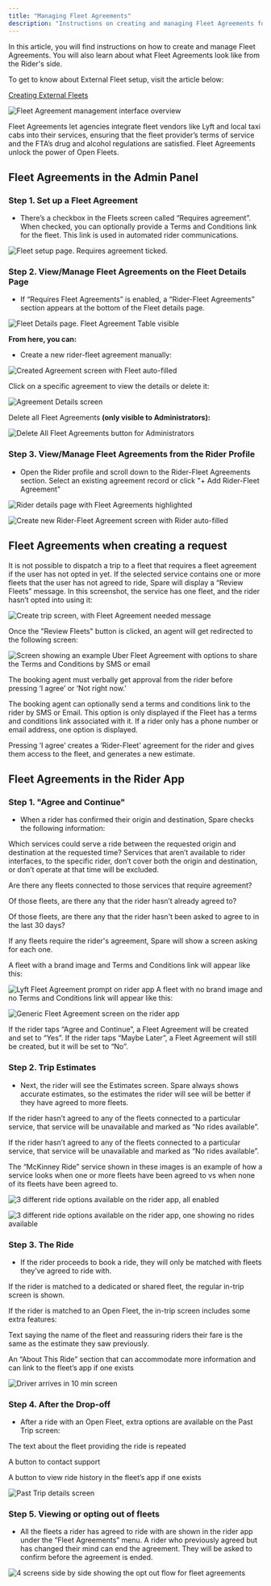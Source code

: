```yaml
---
title: "Managing Fleet Agreements"
description: "Instructions on creating and managing Fleet Agreements for riders and external fleet providers"
---
```


In this article, you will find instructions on how to create and manage Fleet Agreements. You will also learn about what Fleet Agreements look like from the Rider's side.

To get to know about External Fleet setup, visit the article below:

[Creating External Fleets](https://help.sparelabs.com/en/articles/8981554-creating-and-managing-external-fleets)

![Fleet Agreement management interface overview](https://spare-74fa64f80617.intercom-attachments-1.com/i/o/970455806/3c880a075c16ec4209ff9007/ziy01U6iGcxB0ohZ2G4P7yPrRLJ5qRWLpw.png?expires=1753820100&signature=a367dc88ac038a9cce0eb75cf1b69394395de6278cb181e00395e0863f273914&req=fScnEsx7lYFZFb4f3HP0gKx1tVaw7HXhErVIcguE9U6Bd5DF%2FTHeruf9H0ec%0AZQs%3D%0A)

Fleet Agreements let agencies integrate fleet vendors like Lyft and local taxi cabs into their services, ensuring that the fleet provider’s terms of service and the FTA’s drug and alcohol regulations are satisfied. Fleet Agreements unlock the power of Open Fleets.

## Fleet Agreements in the Admin Panel

### Step 1. Set up a Fleet Agreement

- There’s a checkbox in the Fleets screen called “Requires agreement”. When checked, you can optionally provide a Terms and Conditions link for the fleet. This link is used in automated rider communications.

![Fleet setup page. Requires agreement ticked.](https://spare-74fa64f80617.intercom-attachments-1.com/i/o/970455815/ae55bfdf864b171bf52ccf39/uJvLScDFSOAwi7EN5q45mEBqAWNicUZIWw.png?expires=1753820100&signature=6f6bcb3df010d8ea6ab08865a182f2bc3c088d25b36db64f0784be0cb85c340b&req=fScnEsx7lYBaFb4f3HP0gHGCN%2BA1QIe3%2BmRn4%2FzO2YSIz%2BZFhedPcWGK4bOz%0Ahq8%3D%0A)

### Step 2. View/Manage Fleet Agreements on the Fleet Details Page

- If “Requires Fleet Agreements” is enabled, a “Rider-Fleet Agreements” section appears at the bottom of the Fleet details page.

![Fleet Details page. Fleet Agreement Table visible](https://spare-74fa64f80617.intercom-attachments-1.com/i/o/970455821/7f7e6d776f9911b1c652db87/76GM3SQeRiNdkxIAbZeS-JCTPcmm3iT1sw.png?expires=1753820100&signature=06d80ecb49cdd09976e35c97067ef32986683f3cfd794839a38d5aaef5a89490&req=fScnEsx7lYNeFb4f3HP0gFDl5mnUqfA5A5O9AYZ6dd1uJX8a3iM3WB0kPDPC%0Af54%3D%0A)

**From here, you can:**

- Create a new rider-fleet agreement manually:
​

![Created Agreement screen with Fleet auto-filled](https://spare-74fa64f80617.intercom-attachments-1.com/i/o/970455834/894e88a2c31b8220d7f1662d/Z828q0Unfsf8DqgNvOtZU9oyRw2DnLrPaQ.png?expires=1753820100&signature=f8df8cc5b2af5248a6422724776f4a3f0441f61f1d938312759ca87439fc86d0&req=fScnEsx7lYJbFb4f3HP0gO54jNisQNDmrV4wa7MMy0c8zf18BJs8sJIQpgVs%0AFsA%3D%0A)

Click on a specific agreement to view the details or delete it:
​

![Agreement Details screen](https://spare-74fa64f80617.intercom-attachments-1.com/i/o/970455840/fbc4c4cc7137076d7841d20c/1jfg7gNxBuuGjxeYIlJ5AWyhHmJp3L_osg.png?expires=1753820100&signature=e505254982e1aceb6d9c85cbf237e42ab7320d7a13da01d577148d7b0f5468cd&req=fScnEsx7lYVfFb4f3HP0gAbE0UCLhkvCyGSM2i0dniAoPQF0kDyZxqD91ZjU%0AVns%3D%0A)

Delete all Fleet Agreements **(only visible to Administrators):**

![Delete All Fleet Agreements button for Administrators](https://spare-74fa64f80617.intercom-attachments-1.com/i/o/970455846/4b961466142b6447d75f1e1b/ieWTqsQ-HEpsSVPqfneyqTvuW13y8hCVGQ.png?expires=1753820100&signature=f2f399472296d067c56215a0bac026370e8e61afec1a0c0a59b7ba442fbe50bf&req=fScnEsx7lYVZFb4f3HP0gEOrAQDS%2FbFF3e2AOQ47R%2Bzl8ifSRk4zPfKTow4Z%0AYkI%3D%0A)

### Step 3. View/Manage Fleet Agreements from the Rider Profile

- Open the Rider profile and scroll down to the Rider-Fleet Agreements section. Select an existing agreement record or click "+ Add Rider-Fleet Agreement"

![Rider details page with Fleet Agreements highlighted](https://spare-74fa64f80617.intercom-attachments-1.com/i/o/970455857/a643508c883a5a5741f6e254/fei79XYsi7Q1hyR-9fR1rLYdgkGkVEZhMg.png?expires=1753820100&signature=e923fc7f382446e9c43616ba83a4ad3dc2ded871fd2257448629927ca4e7d1dc&req=fScnEsx7lYRYFb4f3HP0gFqBUWRPyCJf%2BGOOg82tZ38qEpK75A%2B6iWbgFgTN%0AGug%3D%0A)

![Create new Rider-Fleet Agreement screen with Rider auto-filled](https://spare-74fa64f80617.intercom-attachments-1.com/i/o/970455864/92a21251d31e7ce194de5c77/LNQjsnS7DoSyaSmJQFlJ0VZBtMokjyg3fA.png?expires=1753820100&signature=773aa71bc66464ee3ccd90dc21e53389406af8691b43fe7e256e86409140b686&req=fScnEsx7lYdbFb4f3HP0gAbm%2BzwxlGK75dSxGEEtZ6nxz9WEKaMpEVxhx%2Bnr%0AevE%3D%0A)

## Fleet Agreements when creating a request

It is not possible to dispatch a trip to a fleet that requires a fleet agreement if the user has not opted in yet. If the selected service contains one or more fleets that the user has not agreed to ride, Spare will display a “Review Fleets” message. In this screenshot, the service has one fleet, and the rider hasn’t opted into using it:

![Create trip screen, with Fleet Agreement needed message](https://spare-74fa64f80617.intercom-attachments-1.com/i/o/970455873/e5ea508bc918a7c426bbdfa2/I1J3XvW28xSAOcSU5TS-KTUTyR-fzHDi-A.png?expires=1753820100&signature=897c631e32b806fa22eec65b471d0073298deb5c6404011baf35e90965fded85&req=fScnEsx7lYZcFb4f3HP0gNoef93hAb4FwuGs0zwozmcm1HEH2duDc3pn9frb%0AmGQ%3D%0A)

Once the "Review Fleets" button is clicked, an agent will get redirected to the following screen:

![Screen showing an example Uber Fleet Agreement with options to share the Terms and Conditions by SMS or email](https://spare-74fa64f80617.intercom-attachments-1.com/i/o/970455887/116c6de1550a8ece99bd8ee4/7JsE3N7sH5-JUsyL2VzXLUVBnuQ7RV_-eQ.png?expires=1753820100&signature=8307f11173f50b6247f7f4695f42df1edb31a2f7948584584c0fe7ab12ac954a&req=fScnEsx7lYlYFb4f3HP0gKUDuU3XVwYmGedX7qRBc%2BBDcmX76tIE25xi6Qxy%0AWdo%3D%0A)

The booking agent must verbally get approval from the rider before pressing ‘I agree’ or ‘Not right now.’

The booking agent can optionally send a terms and conditions link to the rider by SMS or Email. This option is only displayed if the Fleet has a terms and conditions link associated with it. If a rider only has a phone number or email address, one option is displayed.

Pressing ‘I agree’ creates a ‘Rider-Fleet’ agreement for the rider and gives them access to the fleet, and generates a new estimate.

## Fleet Agreements in the Rider App

### Step 1. "Agree and Continue"

- When a rider has confirmed their origin and destination, Spare checks the following information:

Which services could serve a ride between the requested origin and destination at the requested time? Services that aren’t available to rider interfaces, to the specific rider, don’t cover both the origin and destination, or don’t operate at that time will be excluded.

Are there any fleets connected to those services that require agreement?

Of those fleets, are there any that the rider hasn’t already agreed to?

Of those fleets, are there any that the rider hasn't been asked to agree to in the last 30 days?

If any fleets require the rider's agreement, Spare will show a screen asking for each one.

A fleet with a brand image and Terms and Conditions link will appear like this:

![Lyft Fleet Agreement prompt on rider app](https://spare-74fa64f80617.intercom-attachments-1.com/i/o/970455898/4082672f621afe9b4daceb03/j3Flu5tFamsTed_WmJxrsBBreEtyRQcbBA.png?expires=1753820100&signature=1a4d433b523b370008359889f0bebeef4d41108c2da9fd1fd1e078e8b49cc16c&req=fScnEsx7lYhXFb4f3HP0gOSCzrVDOir1wmqmxQphUhFgWO%2BDJgVW7fgQfrQD%0ASAQ%3D%0A)
A fleet with no brand image and no Terms and Conditions link will appear like this:
​

![Generic Fleet Agreement screen on the rider app](https://spare-74fa64f80617.intercom-attachments-1.com/i/o/970455905/26b4b6baa9581ec876f63781/vIilpxRRobwRfEpKcM_-GGvgWEwMochtpg.png?expires=1753820100&signature=d2b3b2442cdd6832915e31017a4ec3739e7e2c13f7a8d7f55840015e7972b6d1&req=fScnEsx7lIFaFb4f3HP0gBY6NIjsfo4KFBfQ4uDVvvG1O9KMuOlpOBgxHXdt%0AfhU%3D%0A)

If the rider taps “Agree and Continue”, a Fleet Agreement will be created and set to “Yes”. If the rider taps “Maybe Later”, a Fleet Agreement will still be created, but it will be set to “No”.

### Step 2. Trip Estimates

- Next, the rider will see the Estimates screen. Spare always shows accurate estimates, so the estimates the rider will see will be better if they have agreed to more fleets.

If the rider hasn’t agreed to any of the fleets connected to a particular service, that service will be unavailable and marked as “No rides available”.

If the rider hasn’t agreed to any of the fleets connected to a particular service, that service will be unavailable and marked as “No rides available”.

The “McKinney Ride” service shown in these images is an example of how a service looks when one or more fleets have been agreed to vs when none of its fleets have been agreed to.

![3 different ride options available on the rider app, all enabled](https://spare-74fa64f80617.intercom-attachments-1.com/i/o/970455912/ac0e28022c8b04dc6b51c624/sXIWyHAyC_wLCLejb6vILEgqiP2tng8Yxw.png?expires=1753820100&signature=4a91120734b823f8f2df84862094d4291b2cb28c73f41bc957e96d83dd9954d3&req=fScnEsx7lIBdFb4f3HP0gDZyAqpY8c38FMMpBe4dfJb4dEdKN%2Bw8KipWBxdN%0ABfs%3D%0A)

![3 different ride options available on the rider app, one showing no rides available](https://spare-74fa64f80617.intercom-attachments-1.com/i/o/970455921/e23e12fc3002ca378e98645e/tCHGr5ZQFStwPbIU9GtDt8fsWmFLa7IWaQ.png?expires=1753820100&signature=a2950f87c36fe3dbbcacc2fe5b2ed7bbb9138e4b90d16e25c36ec56cb2260255&req=fScnEsx7lINeFb4f3HP0gEH2aq3gdLzZUrbQnk9F3mQI80o%2FV25fdog6H2%2Bv%0Ayig%3D%0A)

### Step 3. The Ride

- If the rider proceeds to book a ride, they will only be matched with fleets they’ve agreed to ride with.

If the rider is matched to a dedicated or shared fleet, the regular in-trip screen is shown.

If the rider is matched to an Open Fleet, the in-trip screen includes some extra features:

Text saying the name of the fleet and reassuring riders their fare is the same as the estimate they saw previously.

An “About This Ride” section that can accommodate more information and can link to the fleet’s app if one exists

![Driver arrives in 10 min screen](https://spare-74fa64f80617.intercom-attachments-1.com/i/o/970455930/14f5d96879e14b1682a9bf45/QlvZftrEGUDTPFNS5Emz37seByqfyGA2mw.png?expires=1753820100&signature=124abd1561a3dadd19bf384e57c803b9599317e8a5582607797ba9ba166410b3&req=fScnEsx7lIJfFb4f3HP0gIcAGWpw%2FJJdTBvtLZxGv1qDzajdJnsABiyz2osH%0AO4M%3D%0A)

### Step 4. After the Drop-off

- After a ride with an Open Fleet, extra options are available on the Past Trip screen:

The text about the fleet providing the ride is repeated

A button to contact support

A button to view ride history in the fleet’s app if one exists

![Past Trip details screen](https://spare-74fa64f80617.intercom-attachments-1.com/i/o/970455942/bdf524e5b92293bfc1b311af/QfsTx5QWHP5Vsfrgg3Cv5WhiHksDmvBijA.png?expires=1753820100&signature=e3b20697da812f3da6dc3b9f94c995b89f42be64dafdf2125cf2bccc6c46aa35&req=fScnEsx7lIVdFb4f3HP0gI3p2Icz5%2FIin8hJYP34Bd4w891geIXCwXdIkHze%0AXcA%3D%0A)

### Step 5. Viewing or opting out of fleets

- All the fleets a rider has agreed to ride with are shown in the rider app under the “Fleet Agreements” menu. A rider who previously agreed but has changed their mind can end the agreement. They will be asked to confirm before the agreement is ended.

![4 screens side by side showing the opt out flow for fleet agreements](https://spare-74fa64f80617.intercom-attachments-1.com/i/o/970455949/c1c9bcdbdb32ca034577fe48/xDUMxRl_I1tEjKlnIt8BE92k56R3rDHW3w.png?expires=1753820100&signature=0376da623b36f9d65e4ae76ba98e8c9dc025f13ed31f916eb84d26d22fbe8c7c&req=fScnEsx7lIVWFb4f3HP0gNPNuoWGY4lLPQbcdmfI4hyK2SrUJnWmdD6KTfpf%0Afr4%3D%0A)
